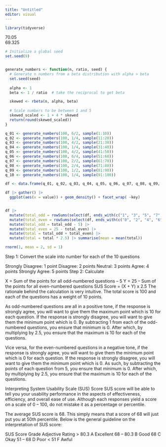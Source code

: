 ```yaml
---
title: "Untitled"
editor: visual
---
```




```r
library(tidyverse)
```

70.05	
69.325	

```r
# Initialize a global seed
set.seed(9)


generate_numbers <- function(n, ratio, seed) {
  # Generate n numbers from a beta distribution with alpha > beta
  set.seed(seed)
  
  alpha <- 1
  beta <- 1 / ratio  # take the reciprocal to get beta

  skewed <- rbeta(n, alpha, beta)
  
  # Scale numbers to be between 1 and 5
  skewed_scaled <- 1 + 4 * skewed
  return(round(skewed_scaled))
}

q_01 <- generate_numbers(100, 6/2, sample(1:10))
q_02 <- generate_numbers(100, 1/4, sample(11:20))
q_03 <- generate_numbers(100, 4/2, sample(21:30))
q_04 <- generate_numbers(100, 1/4, sample(31:40))
q_05 <- generate_numbers(100, 4/2, sample(41:50))
q_06 <- generate_numbers(100, 6/4, sample(51:60))
q_07 <- generate_numbers(100, 2/2, sample(61:70))
q_08 <- generate_numbers(100, 2/4, sample(71:80))
q_09 <- generate_numbers(100, 1/2, sample(81:90))
q_10 <- generate_numbers(100, 1/4, sample(91:100))

df <- data.frame(q_01, q_02, q_03, q_04, q_05, q_06, q_07, q_08, q_09, q_10)

df |> gather() |> 
  ggplot(aes(x = value)) + geom_density() + facet_wrap( ~key)


df |> 
  mutate(total_odd = rowSums(select(df, ends_with(c("1", "3", "5", "7", "9"))), na.rm = TRUE)) |> 
  mutate(total_even = rowSums(select(df, ends_with(c("0", "2", "4", "6", "8"))), na.rm = TRUE)) |> 
  mutate(total_odd = total_odd - 5) |> 
  mutate(total_even = 25 - total_even) |> 
  mutate(total = total_odd + total_even) |> 
  mutate(total = total * 2.5) |> summarise(mean = mean(total))
```

```r
rnorm(1, mean = 2, sd = 1)
```




Step 1: Convert the scale into number for each of the 10 questions

Strongly Disagree: 1 point
Disagree: 2 points
Neutral: 3 points
Agree: 4 points
Strongly Agree: 5 points
Step 2: Calculate

X = Sum of the points for all odd-numbered questions – 5
Y = 25 – Sum of the points for all even-numbered questions
SUS Score = (X + Y) x 2.5
The rationale behind the calculation is very intuitive. The total score is 100 and each of the questions has a weight of 10 points.

As odd-numbered questions are all in a positive tone, if the response is strongly agree, you will want to give them the maximum point which is 10 for each question. If the response is strongly disagree, you will want to give them the minimum point which is 0. By subtracting 1 from each of the odd-numbered questions, you ensure that minimum is 0. After which, by multiplying by 2.5, you ensure that the maximum is 10 for each of the questions.

Vice versa, for the even-numbered questions in a negative tone,  if the response is strongly agree, you will want to give them the minimum point which is 0 for each question. If the response is strongly disagree, you will want to give them the minimum point which is 0. As such, by subtracting the points of each question from 5, you ensure that minimum is 0. After which, by multiplying by 2.5, you ensure that the maximum is 10 for each of the questions.

 

 

Interpreting System Usability Scale (SUS) Score
SUS score will be able to tell you your usability performance in the aspects of effectiveness, efficiency, and overall ease of use. Although each responses yield a score on a scale of 0 – 100, do not mistake it as a percentage or percentile.

The average SUS score is 68. This simply means that a score of 68 will just put you at 50th percentile. Below is the general guideline on the interpretation of SUS score:

SUS Score	Grade	Adjective Rating
> 80.3	A	Excellent
68 – 80.3	B	Good
68	C	Okay
51 – 68	D	Poor
< 51	F	Awful
 